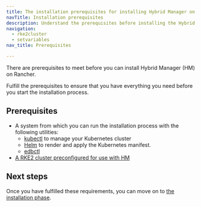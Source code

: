 ```yaml
---
title: The installation prerequisites for installing Hybrid Manager on Rancher RKE2
navTitle: Installation prerequisites
description: Understand the prerequisites before installing the Hybrid Manager on Rancher RKE2.
navigation:
  - rke2cluster
  - setvariables
nav_title: Prerequisites

---
```


There are prerequisites to meet before you can install Hybrid Manager (HM) on Rancher. 

Fulfill the prerequisites to ensure that you have everything you need before you start the installation process.

## Prerequisites

-   A system from which you can run the installation process with the following utilities:
    -   [kubectl](https://kubernetes.io/docs/reference/kubectl/) to manage your Kubernetes cluster
    -   [Helm](https://helm.sh/docs/intro/install/) to render and apply the Kubernetes manifest.
    -   [edbctl](/edb-postgres-ai/latest/hybrid-manager/using_hybrid_manager/edbctl/)
-   [A RKE2 cluster preconfigured for use with HM](rke2cluster.mdx)

## Next steps

Once you have fulfilled these requirements, you can move on to [the installation phase](../installing).

